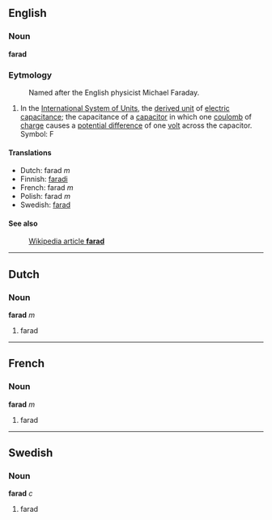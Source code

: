 ==English==
===Noun===
'''farad'''

===Eytmology===

:Named after the English physicist Michael Faraday.

#In the [[International System of Units]], the [[derived unit]] of [[electric capacitance]]; the capacitance of a [[capacitor]] in which one [[coulomb]] of [[charge]] causes a [[potential difference]] of one [[volt]] across the capacitor.  Symbol: F

====Translations====
*Dutch: farad ''m''
*Finnish: [[faradi]]
*French: farad ''m''
*Polish: farad ''m''
*Swedish: [[farad#Swedish|farad]]

====See also====
:[[w:farad|Wikipedia article '''farad''']]

----
==Dutch==
===Noun===
'''farad''' ''m''

#farad

----
==French==
===Noun===
'''farad''' ''m''

#farad
----
==Swedish==
===Noun===
'''farad''' ''c''

#farad